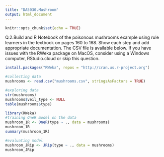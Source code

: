---
title: "DA5030.Mushroom"
output: html_document
---

```{r setup, include=FALSE}
knitr::opts_chunk$set(echo = TRUE)
```

Q.2.Build and R Notebook of the poisonous mushrooms example using rule learners in the textbook on pages 160 to 168. Show each step and add appropriate documentation. The CSV file is available below. If you have issues with the RWeka package on MacOS, consider using a Windows computer, RStudio.cloud or skip this question.

```{r}
install.packages("RWeka", repos = "http://cran.us.r-project.org")
```


```{r}

#collecting data
mushrooms <- read.csv("mushrooms.csv", stringsAsFactors = TRUE) 

#exploring data
str(mushrooms)
mushrooms$veil_type <- NULL
table(mushrooms$type)

library(RWeka)
#training OneR model on the data
mushroom_1R <- OneR(type ~ ., data = mushrooms)
mushroom_1R
summary(mushroom_1R)

#evaluating model
mushroom_JRip <- JRip(type ~ ., data = mushrooms) 
mushroom_JRip


```
